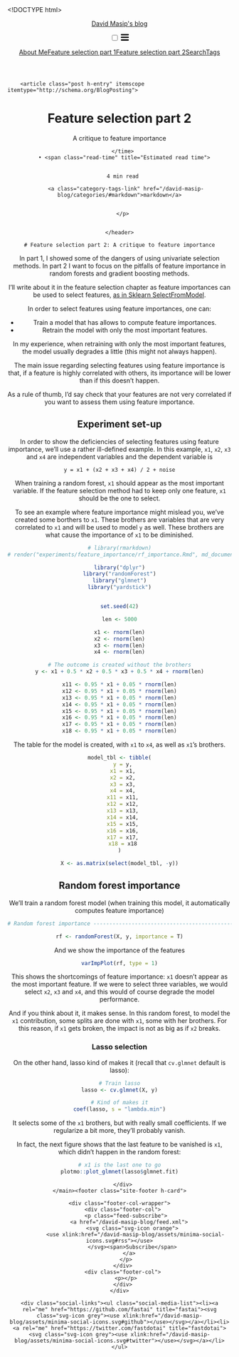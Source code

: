 <!DOCTYPE html>
<html lang="en"><head>
  <meta charset="utf-8">
  <meta http-equiv="X-UA-Compatible" content="IE=edge">
  <meta name="viewport" content="width=device-width, initial-scale=1"><!-- Begin Jekyll SEO tag v2.6.1 -->
<title>Feature selection part 2 | David Masip’s blog</title>
<meta name="generator" content="Jekyll v4.0.0" />
<meta property="og:title" content="Feature selection part 2" />
<meta property="og:locale" content="en_US" />
<meta name="description" content="A critique to feature importance" />
<meta property="og:description" content="A critique to feature importance" />
<link rel="canonical" href="https://david26694.github.io/david-masip-blog/experiments/feature_importance/rf_importance.Rmd" />
<meta property="og:url" content="https://david26694.github.io/david-masip-blog/experiments/feature_importance/rf_importance.Rmd" />
<meta property="og:site_name" content="David Masip’s blog" />
<script type="application/ld+json">
{"description":"A critique to feature importance","@type":"WebPage","headline":"Feature selection part 2","url":"https://david26694.github.io/david-masip-blog/experiments/feature_importance/rf_importance.Rmd","@context":"https://schema.org"}</script>
<!-- End Jekyll SEO tag -->
<link rel="stylesheet" href="/david-masip-blog/assets/css/style.css"><link type="application/atom+xml" rel="alternate" href="https://david26694.github.io/david-masip-blog/feed.xml" title="David Masip's blog" /><link rel="shortcut icon" type="image/x-icon" href="/david-masip-blog/images/favicon.ico"><!-- Begin Jekyll SEO tag v2.6.1 -->
<title>Feature selection part 2 | David Masip’s blog</title>
<meta name="generator" content="Jekyll v4.0.0" />
<meta property="og:title" content="Feature selection part 2" />
<meta property="og:locale" content="en_US" />
<meta name="description" content="A critique to feature importance" />
<meta property="og:description" content="A critique to feature importance" />
<link rel="canonical" href="https://david26694.github.io/david-masip-blog/experiments/feature_importance/rf_importance.Rmd" />
<meta property="og:url" content="https://david26694.github.io/david-masip-blog/experiments/feature_importance/rf_importance.Rmd" />
<meta property="og:site_name" content="David Masip’s blog" />
<script type="application/ld+json">
{"description":"A critique to feature importance","@type":"WebPage","headline":"Feature selection part 2","url":"https://david26694.github.io/david-masip-blog/experiments/feature_importance/rf_importance.Rmd","@context":"https://schema.org"}</script>
<!-- End Jekyll SEO tag -->

<link href="https://unpkg.com/@primer/css/dist/primer.css" rel="stylesheet" />
<link rel="stylesheet" href="//use.fontawesome.com/releases/v5.0.7/css/all.css"><link type="application/atom+xml" rel="alternate" href="https://david26694.github.io/david-masip-blog/feed.xml" title="David Masip's blog" />

<script src="https://cdnjs.cloudflare.com/ajax/libs/require.js/2.3.6/require.min.js"></script>
<script type="text/javascript">
require.config({
  paths: {
    jquery: 'https://code.jquery.com/jquery-3.5.0.min',
    plotly: 'https://cdn.plot.ly/plotly-latest.min'
  },

  shim: {
    plotly: {
      deps: ['jquery'],
      exports: 'plotly'
    }
  }
});
</script>

<script>
function wrap_img(fn) {
    if (document.attachEvent ? document.readyState === "complete" : document.readyState !== "loading") {
        var elements = document.querySelectorAll(".post img");
        Array.prototype.forEach.call(elements, function(el, i) {
            if (el.getAttribute("title") && (el.className != "emoji")) {
                const caption = document.createElement('figcaption');
                var node = document.createTextNode(el.getAttribute("title"));
                caption.appendChild(node);
                const wrapper = document.createElement('figure');
                wrapper.className = 'image';
                el.parentNode.insertBefore(wrapper, el);
                el.parentNode.removeChild(el);
                wrapper.appendChild(el);
                wrapper.appendChild(caption);
            }
        });
    } else { document.addEventListener('DOMContentLoaded', fn); }
}
window.onload = wrap_img;
</script>

<script>
    document.addEventListener("DOMContentLoaded", function(){
    // add link icon to anchor tags
    var elem = document.querySelectorAll(".anchor-link")
    elem.forEach(e => (e.innerHTML = '<i class="fas fa-link fa-xs"></i>'));
    });
</script>
</head><body><header class="site-header">

  <div class="wrapper"><a class="site-title" rel="author" href="/david-masip-blog/">David Masip&#39;s blog</a><nav class="site-nav">
        <input type="checkbox" id="nav-trigger" class="nav-trigger" />
        <label for="nav-trigger">
          <span class="menu-icon">
            <svg viewBox="0 0 18 15" width="18px" height="15px">
              <path d="M18,1.484c0,0.82-0.665,1.484-1.484,1.484H1.484C0.665,2.969,0,2.304,0,1.484l0,0C0,0.665,0.665,0,1.484,0 h15.032C17.335,0,18,0.665,18,1.484L18,1.484z M18,7.516C18,8.335,17.335,9,16.516,9H1.484C0.665,9,0,8.335,0,7.516l0,0 c0-0.82,0.665-1.484,1.484-1.484h15.032C17.335,6.031,18,6.696,18,7.516L18,7.516z M18,13.516C18,14.335,17.335,15,16.516,15H1.484 C0.665,15,0,14.335,0,13.516l0,0c0-0.82,0.665-1.483,1.484-1.483h15.032C17.335,12.031,18,12.695,18,13.516L18,13.516z"/>
            </svg>
          </span>
        </label>

        <div class="trigger"><a class="page-link" href="/david-masip-blog/about/">About Me</a><a class="page-link" href="/david-masip-blog/experiments/lasso/lasso_vs_corr.Rmd">Feature selection part 1</a><a class="page-link" href="/david-masip-blog/experiments/feature_importance/rf_importance.Rmd">Feature selection part 2</a><a class="page-link" href="/david-masip-blog/search/">Search</a><a class="page-link" href="/david-masip-blog/categories/">Tags</a></div>
      </nav></div>
</header>
<main class="page-content" aria-label="Content">
      <div class="wrapper">
        <article class="post h-entry" itemscope itemtype="http://schema.org/BlogPosting">

  <header class="post-header">
    <h1 class="post-title p-name" itemprop="name headline">Feature selection part 2</h1><p class="page-description">A critique to feature importance</p><p class="post-meta post-meta-title"><time class="dt-published" datetime="" itemprop="datePublished">
        
      </time>
       • <span class="read-time" title="Estimated read time">
    
    
      4 min read
    
</span></p>

    
      <p class="category-tags"><i class="fas fa-tags category-tags-icon"></i></i> 
      
        <a class="category-tags-link" href="/david-masip-blog/categories/#markdown">markdown</a>
        
      
      </p>
    

    </header>

  <div class="post-content e-content" itemprop="articleBody">
    # Feature selection part 2: A critique to feature importance

In part 1, I showed some of the dangers of using univariate selection methods. In part 2 I want to focus on the pitfalls of feature importance in random forests and gradient boosting methods.

I'll write about it in the feature selection chapter as feature importances can be used to select features, [as in Sklearn SelectFromModel](https://scikit-learn.org/stable/modules/generated/sklearn.feature_selection.SelectFromModel.html#sklearn.feature_selection.SelectFromModel).

In order to select features using feature importances, one can:

- Train a model that has allows to compute feature importances.
- Retrain the model with only the most important features.

In my experience, when retraining with only the most important features, the model usually degrades a little (this might not always happen).

The main issue regarding selecting features using feature importance is that, if a feature is highly correlated with others, its importance will be lower than if this doesn't happen.

As a rule of thumb, I'd say check that your features are not very correlated if you want to assess them using feature importance.

## Experiment set-up

In order to show the deficiencies of selecting features using feature importance, we'll use a rather ill-defined example. In this example, `x1`, `x2`, `x3` and `x4` are independent variables and the dependent variable is 
```
y = x1 + (x2 + x3 + x4) / 2 + noise
```
When training a random forest, `x1` should appear as the most important variable. If the feature selection method had to keep only one feature, `x1` should be the one to select.

To see an example where feature importance might mislead you, we've created some borthers to `x1`. These brothers are variables that are very correlated to `x1` and will be used to model `y` as well. These brothers are what cause the importance of `x1` to be diminished.

```r
# library(rmarkdown)
# render("experiments/feature_importance/rf_importance.Rmd", md_document(variant ='gfm', preserve_yaml=TRUE))
```
```r
library("dplyr")
library("randomForest")
library("glmnet")
library("yardstick")


set.seed(42)

len <- 5000

x1 <- rnorm(len)
x2 <- rnorm(len)
x3 <- rnorm(len)
x4 <- rnorm(len)

# The outcome is created without the brothers
y <- x1 + 0.5 * x2 + 0.5 * x3 + 0.5 * x4 + rnorm(len)

x11 <- 0.95 * x1 + 0.05 * rnorm(len)
x12 <- 0.95 * x1 + 0.05 * rnorm(len)
x13 <- 0.95 * x1 + 0.05 * rnorm(len)
x14 <- 0.95 * x1 + 0.05 * rnorm(len)
x15 <- 0.95 * x1 + 0.05 * rnorm(len)
x16 <- 0.95 * x1 + 0.05 * rnorm(len)
x17 <- 0.95 * x1 + 0.05 * rnorm(len)
x18 <- 0.95 * x1 + 0.05 * rnorm(len)

```

The table for the model is created, with `x1` to `x4`, as well as `x1`'s brothers.

```r
model_tbl <- tibble(
  y = y,
  x1 = x1,
  x2 = x2,
  x3 = x3,
  x4 = x4,
  x11 = x11,
  x12 = x12,
  x13 = x13,
  x14 = x14,
  x15 = x15,
  x16 = x16,
  x17 = x17,
  x18 = x18
)

X <- as.matrix(select(model_tbl, -y))
```

## Random forest importance

We'll train a random forest model (when training this model, it automatically computes feature importance)

```r
# Random forest importance ------------------------------------------------

rf <- randomForest(X, y, importance = T)
```

And we show the importance of the features

```r
varImpPlot(rf, type = 1)
```

This shows the shortcomings of feature importance: `x1` doesn't appear as the most important feature. If we were to select three variables, we would select `x2`, `x3` and `x4`, and this would of course degrade the model performance.

And if you think about it, it makes sense. In this random forest, to model the `x1` contribution, some splits are done with `x1`, some with her brothers. For this reason, if `x1` gets broken, the impact is not as big as if `x2` breaks.

### Lasso selection

On the other hand, lasso kind of makes it (recall that `cv.glmnet` default is lasso):

```r
# Train lasso
lasso <- cv.glmnet(X, y)

# Kind of makes it
coef(lasso, s = "lambda.min")
```

It selects some of the `x1` brothers, but with really small coefficients. If we regularize a bit more, they'll probably vanish.

In fact, the next figure shows that the last feature to be vanished is `x1`, which didn't happen in the random forest:

```r
# x1 is the last one to go
plotmo::plot_glmnet(lasso$glmnet.fit)
```



  </div><a class="u-url" href="/david-masip-blog/experiments/feature_importance/rf_importance.Rmd" hidden></a>
</article>
      </div>
    </main><footer class="site-footer h-card">
  <data class="u-url" href="/david-masip-blog/"></data>

  <div class="wrapper">

    <div class="footer-col-wrapper">
      <div class="footer-col">
        <p class="feed-subscribe">
          <a href="/david-masip-blog/feed.xml">
            <svg class="svg-icon orange">
              <use xlink:href="/david-masip-blog/assets/minima-social-icons.svg#rss"></use>
            </svg><span>Subscribe</span>
          </a>
        </p>
      </div>
      <div class="footer-col">
        <p></p>
      </div>
    </div>

    <div class="social-links"><ul class="social-media-list"><li><a rel="me" href="https://github.com/fastai" title="fastai"><svg class="svg-icon grey"><use xlink:href="/david-masip-blog/assets/minima-social-icons.svg#github"></use></svg></a></li><li><a rel="me" href="https://twitter.com/fastdotai" title="fastdotai"><svg class="svg-icon grey"><use xlink:href="/david-masip-blog/assets/minima-social-icons.svg#twitter"></use></svg></a></li></ul>
</div>

  </div>

</footer>
</body>

</html>
